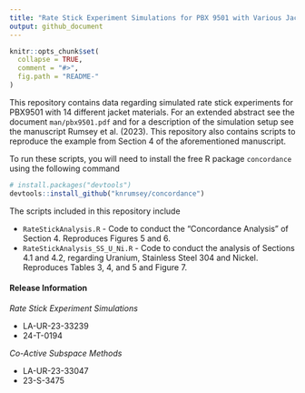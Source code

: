 ```yaml
---
title: "Rate Stick Experiment Simulations for PBX 9501 with Various Jacket Materials"
output: github_document
---
```



<!-- README.md is generated from README.Rmd. Please edit that file -->

```r
knitr::opts_chunk$set(
  collapse = TRUE,
  comment = "#>",
  fig.path = "README-"
)
```


This repository contains data regarding simulated rate stick experiments for PBX9501 with $14$ different jacket materials. For an extended abstract see the document `man/pbx9501.pdf` and for a description of the simulation setup see the manuscript Rumsey et al. (2023). This repository also contains scripts to reproduce the example from Section 4 of the aforementioned manuscript. 

To run these scripts, you will need to install the free R package `concordance` using the following command

```r
# install.packages("devtools")
devtools::install_github("knrumsey/concordance")
```
 
 The scripts included in this repository include

   - `RateStickAnalysis.R` - Code to conduct the "Concordance Analysis" of Section 4. Reproduces Figures 5 and 6.
   - `RateStickAnalysis_SS_U_Ni.R` - Code to conduct the analysis of Sections 4.1 and 4.2, regarding Uranium, Stainless Steel 304 and Nickel. Reproduces Tables 3, 4, and 5 and Figure 7. 
   


#### Release Information

*Rate Stick Experiment Simulations*

   - LA-UR-23-33239
   - 24-T-0194
     
*Co-Active Subspace Methods*

   - LA-UR-23-33047
   - 23-S-3475


